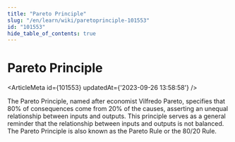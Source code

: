 ```yaml
---
title: "Pareto Principle"
slug: "/en/learn/wiki/paretoprinciple-101553"
id: "101553"
hide_table_of_contents: true
---
```



# Pareto Principle

<ArticleMeta id={101553} updatedAt={'2023-09-26 13:58:58'} />
<div className='border-solid border-b border-t-0 my-4 border-[var(--ifm-color-gray-300)]' />

The Pareto Principle, named after economist Vilfredo Pareto, specifies that 80% of consequences come from 20% of the causes, asserting an unequal relationship between inputs and outputs. This principle serves as a general reminder that the relationship between inputs and outputs is not balanced. The Pareto Principle is also known as the Pareto Rule or the 80/20 Rule.
